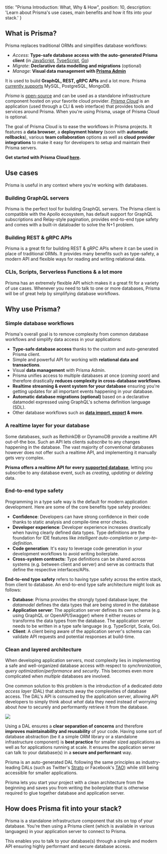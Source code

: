 
  title: "Prisma Introduction: What, Why & How",
  position: 10,
  description: 'Learn about Prisma\'s use cases, main benefits and how it fits into your stack.'
}

## What is Prisma?

Prisma replaces traditional ORMs and simplifies database workflows: 

- _Access_: **Type-safe database access with the auto-generated Prisma client** (in [JavaScript](https://www.prisma.io/client/client-javscript/), [TypeScript](https://www.prisma.io/client/client-typescript/), [Go](https://www.prisma.io/client/client-go/))
- _Migrate_: **Declarative data modelling and migrations** (optional)
- _Manage_: **Visual data management with [Prisma Admin](el3e)**

It is used to build **GraphQL, REST, gRPC APIs** and a lot more. Prisma [currently supports](#database-connectors) MySQL, PostgreSQL, MongoDB.

<Collapse title="A note on Prisma Cloud">

_Prisma_ is [open-source](https://github.com/prisma/prisma) and can be used as a standalone infrastructure component hosted on your favorite cloud provider. [_Prisma Cloud_](https://www.prisma.io/cloud) is an application (used through a CLI & web interface) that provides tools and services around Prisma. When you're using Prisma, usage of Prisma Cloud is optional.

The goal of Prisma Cloud is to ease the workflows in Prisma projects. It features a **data browser**, a **deployment history** (soon with **automatic rollbacks**), various **team collaboration** options as well as **cloud provider integrations** to make it easy for developers to setup and maintain their Prisma servers.

**Get started with Prisma Cloud [here](https://app.prisma.io/).**

</Collapse>

## Use cases

Prisma is useful in any context where you're working with databases.

### Building GraphQL servers

Prisma is the perfect tool for building GraphQL servers. The Prisma client is compatible with the Apollo ecosystem, has default support for GraphQL subscriptions and Relay-style pagination, provides end-to-end type safety and comes with a built-in dataloader to solve the N+1 problem.

### Building REST & gRPC APIs

Prisma is a great fit for building REST & gRPC APIs where it can be used in place of traditional ORMs. It provides many benefits such as type-safety, a modern API and flexible ways for reading and writing relational data.

### CLIs, Scripts, Serverless Functions & a lot more

Prisma has an extremely flexible API which makes it a great fit for a variety of use cases. Whenever you need to talk to one or more databases, Prisma will be of great help by simplifying database workflows.

## Why use Prisma?

### Simple database workflows

Prisma's overall goal is to remove complexity from common database workflows and simplify data access in your applications:

- **Type-safe database access** thanks to the custom and auto-generated Prisma client.
- Simple and powerful API for working with **relational data and transactions**.
- Visual **data management** with Prisma Admin. 
- Prisma unifies access to multiple databases at once (_coming soon_) and therefore drastically **reduces complexity in cross-database workflows**.
- **Realtime streaming & event system for your database** ensuring you're getting updates for all important events happening in your database.
- **Automatic database migrations (optional)** based on a declarative datamodel expressed using GraphQL's schema definition language (SDL).
- Other database workflows such as **[data import, export](jsw9) & more**.

### A realtime layer for your database

Some databases, such as RethinkDB or DynamoDB provide a realtime API out-of-the box. Such an API lets clients _subscribe_ to any changes happening in the database. The vast majority of conventional databases however does not offer such a realtime API, and implementing it manually gets very complex.

**Prisma offers a realtime API for every [supported database](https://www.prisma.io/features/databases/)**, letting you subscribe to any database event, such as _creating_, _updating_ or _deleting_ data. 

### End-to-end type safety

Programming in a type safe way is the default for modern application development. Here are some of the core benefits type safety provides:

- **Confidence**: Developers can have strong confidence in their code thanks to static analysis and compile-time error checks.
- **Developer experience**: Developer experience increases drastically when having clearly defined data types. Type definitions are the foundation for IDE features like _intelligent auto-completion_ or _jump-to-definition_.
- **Code generation**: It's easy to leverage code generation in your development workflows to avoid writing boilerplate.
- **Cross-system contracts:** Type definitions can be shared across systems (e.g. between client and server) and serve as contracts that define the respective interfaces/APIs.

**End-to-end type safety** refers to having type safety across the entire stack, from client to database. An end-to-end type safe architecture might look as follows:

- **Database**: Prisma provides the strongly typed database layer, the _datamodel_ defines the data types that are being stored in the database
- **Application server**: The application server defines its own schema (e.g. using GraphQL or OpenAPI/Swagger) where it either reuses or transforms the data types from the database. The application server needs to be written in a type safe language (e.g. TypeScript, Scala, Go).
- **Client**: A client being aware of the application server's schema can validate API requests and potential responses at build-time.

### Clean and layered architecture

When developing application servers, most complexity lies in implementing a safe and well-organized database access with respect to _synchronization_, _query optimization_/_performance_ and _security_. This becomes even more complicated when _multiple_ databases are involved.

One common solution to this problem is the introduction of a dedicated _data access layer_ (DAL) that abstracts away the complexities of database access. The DAL's API is consumed by the application server, allowing API developers to simply think about _what_ data they need instead of worrying about _how_ to securely and performantly retrieve it from the database.

![](https://i.imgur.com/SUH6AqW.png)

Using a DAL ensures a **clear separation of concerns** and therefore **improves maintainability and reusability** of your code. Having some sort of database abstraction (be it a simple ORM library or a standalone infrastructure component) is **best practice** for smaller sized applications as well as for applications running at scale. It ensures the application server can talk to your database(s) in a **secure and performant** way.

Prisma is an auto-generated DAL following the same principles as industry-leading DALs (such as Twitter's [Strato](https://about.sourcegraph.com/graphql/graphql-at-twitter/) or Facebook's [TAO](https://www.facebook.com/notes/facebook-engineering/tao-the-power-of-the-graph/10151525983993920/)) while still being accessible for smaller applications.

Prisma lets you start your project with a clean architecture from the beginning and saves you from writing the boilerplate that is otherwise required to glue together database and application server.

## How does Prisma fit into your stack?

Prisma is a standalone infrastructure component that sits on top of your database. You're then using a Prisma client (which is available in various languages) in your application server to connect to Prisma.

This enables you to talk to your database(s) through a simple and modern API ensuring highly performant and secure database access.
